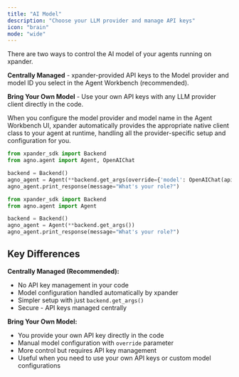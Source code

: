 ```yaml
---
title: "AI Model"
description: "Choose your LLM provider and manage API keys"
icon: "brain"
mode: "wide"
---
```


There are two ways to control the AI model of your agents running on xpander.

**Centrally Managed** - xpander-provided API keys to the Model provider and model ID you select in the Agent Workbench (recommended).

**Bring Your Own Model** - Use your own API keys with any LLM provider client directly in the code.

<Note>
When you configure the model provider and model name in the Agent Workbench UI, xpander automatically provides the appropriate native client class to your agent at runtime, handling all the provider-specific setup and configuration for you.
</Note>

<CodeGroup>

```python Bring Your Own Model
from xpander_sdk import Backend
from agno.agent import Agent, OpenAIChat

backend = Backend()
agno_agent = Agent(**backend.get_args(override={'model': OpenAIChat(api_key='your-openai-key')}))
agno_agent.print_response(message="What's your role?")
```

```python Centrally Managed
from xpander_sdk import Backend
from agno.agent import Agent

backend = Backend()
agno_agent = Agent(**backend.get_args())
agno_agent.print_response(message="What's your role?")
```

</CodeGroup>

## Key Differences

**Centrally Managed (Recommended):**
- No API key management in your code
- Model configuration handled automatically by xpander
- Simpler setup with just `backend.get_args()`
- Secure - API keys managed centrally

**Bring Your Own Model:**
- You provide your own API key directly in the code
- Manual model configuration with `override` parameter
- More control but requires API key management
- Useful when you need to use your own API keys or custom model configurations
